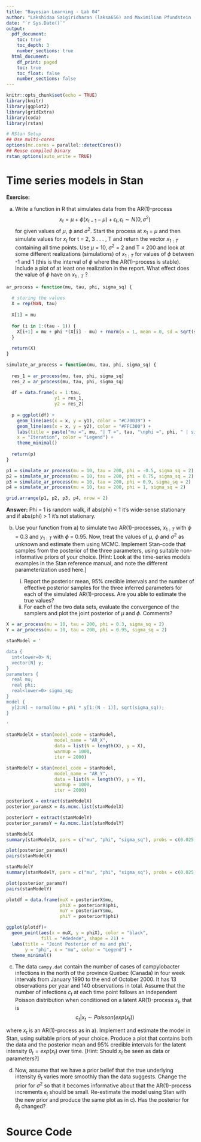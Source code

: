 ```yaml
---
title: "Bayesian Learning - Lab 04"
author: "Lakshidaa Saigiridharan (laksa656) and Maximilian Pfundstein (maxpf364)"
date: "`r Sys.Date()`"
output:
  pdf_document:
    toc: true
    toc_depth: 3
    number_sections: true
  html_document:
    df_print: paged
    toc: true
    toc_float: false
    number_sections: false
---
```


```r
knitr::opts_chunk$set(echo = TRUE)
library(knitr)
library(ggplot2)
library(gridExtra)
library(coda)
library(rstan)

# RStan Setup
## Use multi-cores
options(mc.cores = parallel::detectCores())
## Reuse compiled binary
rstan_options(auto_write = TRUE)
```

# Time series models in Stan

**Exercise:** 

(a) Write a function in R that simulates data from the AR(1)-process
$$ x_t = \mu + \phi(x_{t-1} - \mu) + \epsilon_t,  \epsilon_t \sim N(0, \sigma^2)      $$
for given values of $\mu$, $\phi$ and $\sigma^2$. Start the process at $x_1$ = $\mu$ and then simulate values for $x_t$ for t = 2, 3 . . . , T and return the vector $x_{1:T}$ containing all time points.  Use $\mu$ = 10, $\sigma^2$ = 2 and T = 200 and look at some different realizations (simulations) of $x_{1:T}$ for values of $\phi$ between -1 and 1 (this is the interval of $\phi$ where the AR(1)-process is stable). Include a plot of at least one realization in the report. What effect does the value of $\phi$ have on $x_{1:T}$ ?

```r

ar_process = function(mu, tau, phi, sigma_sq) {
  
  # storing the values
  X = rep(NaN, tau)
  
  X[1] = mu
  
  for (i in 1:(tau - 1)) {
    X[i+1] = mu + phi *(X[i] - mu) + rnorm(n = 1, mean = 0, sd = sqrt(sigma_sq))
  }
  
  return(X)
}

```

```r

simulate_ar_process = function(mu, tau, phi, sigma_sq) {
  
  res_1 = ar_process(mu, tau, phi, sigma_sq)
  res_2 = ar_process(mu, tau, phi, sigma_sq)
  
  df = data.frame(x = 1:tau,
                  y1 = res_1,
                  y2 = res_2)
  
  p = ggplot(df) +
    geom_line(aes(x = x, y = y1), color = "#C70039") +
    geom_line(aes(x = x, y = y2), color = "#FFC300") +
    labs(title = paste("mu =", mu, "| T =", tau, "\nphi =", phi, " | sigma_sq = ", sigma_sq) , y = "mu",
    x = "Iteration", color = "Legend") +
    theme_minimal()
  
  return(p)
}

p1 = simulate_ar_process(mu = 10, tau = 200, phi = -0.5, sigma_sq = 2)
p2 = simulate_ar_process(mu = 10, tau = 200, phi = 0.75, sigma_sq = 2)
p3 = simulate_ar_process(mu = 10, tau = 200, phi = 0.9, sigma_sq = 2)
p4 = simulate_ar_process(mu = 10, tau = 200, phi = 1, sigma_sq = 2)

grid.arrange(p1, p2, p3, p4, nrow = 2)

```

**Answer:** Phi = 1 is random walk, if abs(phi) < 1 it's wide-sense stationary and if abs(phi) > 1 it's not stationary.

(b) Use your function from a) to simulate two AR(1)-processes, $x_{1:T}$ with $\phi$ = 0.3 and $y_{1:T}$ with $\phi$ = 0.95. Now, treat the values of $\mu$, $\phi$ and $\sigma^2$ as unknown and estimate them using MCMC. Implement Stan-code that samples from the posterior of the three parameters, using suitable non-informative priors of your choice. [Hint: Look at the time-series models examples in the Stan reference manual, and note the different parameterization used here.]

    (i) Report the posterior mean, 95% credible intervals and the number of effective posterior samples for the three inferred parameters for each of the simulated AR(1)-process. Are you able to estimate the true values?
    (ii) For each of the two data sets, evaluate the convergence of the samplers and plot the joint posterior of $\mu$ and $\phi$. Comments?
    
```r

X = ar_process(mu = 10, tau = 200, phi = 0.3, sigma_sq = 2)
Y = ar_process(mu = 10, tau = 200, phi = 0.95, sigma_sq = 2)

stanModel = '

data {
  int<lower=0> N;
  vector[N] y;
}
parameters {
  real mu;
  real phi;
  real<lower=0> sigma_sq;
}
model {
  y[2:N] ~ normal(mu + phi * y[1:(N - 1)], sqrt(sigma_sq));
}

'

stanModelX = stan(model_code = stanModel,
                  model_name = "AR_X",
                  data = list(N = length(X), y = X),
                  warmup = 1000,
                  iter = 2000)

stanModelY = stan(model_code = stanModel,
                  model_name = "AR_Y",
                  data = list(N = length(Y), y = Y),
                  warmup = 1000,
                  iter = 2000)

posteriorX = extract(stanModelX)
posterior_paramsX = As.mcmc.list(stanModelX)

posteriorY = extract(stanModelY)
posterior_paramsY = As.mcmc.list(stanModelY)

```

```r

stanModelX
summary(stanModelX, pars = c("mu", "phi", "sigma_sq"), probs = c(0.025, 0.975))$summary

plot(posterior_paramsX)
pairs(stanModelX)

```


```r

stanModelY
summary(stanModelY, pars = c("mu", "phi", "sigma_sq"), probs = c(0.025, 0.975))$summary

plot(posterior_paramsY)
pairs(stanModelY)

```

```r

plotdf = data.frame(muX = posteriorX$mu,
                    phiX = posteriorX$phi,
                    muY = posteriorY$mu,
                    phiY = posteriorY$phi)

ggplot(plotdf)+
  geom_point(aes(x = muX, y = phiX), color = "black",
             fill = "#dedede", shape = 21) +
  labs(title = "Joint Posterior of mu and phi",
       y = "phi", x = "mu", color = "Legend") +
  theme_minimal()

```


(c) The data `campy.dat` contain the number of cases of campylobacter infections in the north of the province Quebec (Canada) in four week intervals from January 1990 to the end of October 2000. It has 13 observations per year and 140 observations in total. Assume that the number of infections $c_t$ at each time point follows an independent Poisson distribution when conditioned on a latent AR(1)-process $x_t$, that is
$$ c_t | x_t  \sim Poisson(exp(x_t)) $$

where $x_t$ is an AR(1)-process as in a). Implement and estimate the model in Stan, using suitable priors of your choice. Produce a plot that contains both the data and the posterior mean and 95% credible intervals for the latent intensity $\theta_t = exp (x_t)$ over time. [Hint: Should $x_t$ be seen as data or parameters?]

(d) Now, assume that we have a prior belief that the true underlying intensity $\theta_t$ varies more smoothly than the data suggests. Change the prior for $\sigma^2$ so that it becomes informative about that the AR(1)-process increments $\epsilon_t$ should be small. Re-estimate the model using Stan with the new prior and produce the same plot as in c). Has the posterior for $\theta_t$ changed?




# Source Code

```r

```
